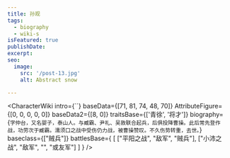 ```yaml
---
title: 孙观
tags:
  - biography
  - wiki-s
isFeatured: true
publishDate:
excerpt:
seo:
  image:
    src: '/post-13.jpg'
    alt: Abstract snow

---
```



<CharacterWiki
  intro={``}
  baseData={[71, 81, 74, 48, 70]}
  AttributeFigure={[0, 0, 0, 0, 0]}
  baseData2={[8, 0]}
  traitsBase={['青徐', '将才']}
  biography={`字仲台，又名婴子，泰山人。与臧霸、尹礼、吴敦联合起兵，后俱投降曹操。此后常先登作战，功劳次于臧霸。濡须口之战中受伤仍力战，被曹操赞叹。不久伤势转重，去世。`}
  baseclass={["贼兵"]}
  battlesBase={
    [
      ["平阳之战", "敌军", "贼兵"],
      ["小沛之战", "敌军", "", "或友军"]
    ]
  }
/>
